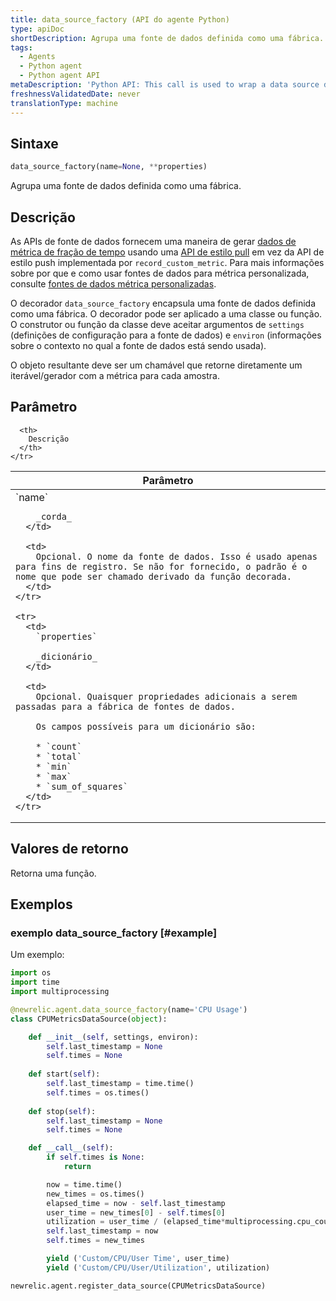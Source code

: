 ```yaml
---
title: data_source_factory (API do agente Python)
type: apiDoc
shortDescription: Agrupa uma fonte de dados definida como uma fábrica.
tags:
  - Agents
  - Python agent
  - Python agent API
metaDescription: 'Python API: This call is used to wrap a data source defined as a factory.'
freshnessValidatedDate: never
translationType: machine
---
```


## Sintaxe

```py
data_source_factory(name=None, **properties)
```

Agrupa uma fonte de dados definida como uma fábrica.

## Descrição

As APIs de fonte de dados fornecem uma maneira de gerar [dados de métrica de fração de tempo](/docs/data-analysis/metrics/analyze-your-metrics/data-collection-metric-timeslice-event-data#timeslice-data) usando uma [API de estilo pull](/docs/agents/python-agent/supported-features/python-custom-metrics#push-versus-pull-interfaces) em vez da API de estilo push implementada por `record_custom_metric`. Para mais informações sobre por que e como usar fontes de dados para métrica personalizada, consulte [fontes de dados métrica personalizadas](/docs/agents/python-agent/supported-features/python-custom-metrics#custom-metric-data-sources).

O decorador `data_source_factory` encapsula uma fonte de dados definida como uma fábrica. O decorador pode ser aplicado a uma classe ou função. O construtor ou função da classe deve aceitar argumentos de `settings` (definições de configuração para a fonte de dados) e `environ` (informações sobre o contexto no qual a fonte de dados está sendo usada).

O objeto resultante deve ser um chamável que retorne diretamente um iterável/gerador com a métrica para cada amostra.

## Parâmetro

<table>
  <thead>
    <tr>
      <th width="25%">
        Parâmetro
      </th>

      <th>
        Descrição
      </th>
    </tr>
  </thead>

  <tbody>
    <tr>
      <td>
        `name`

        _corda_
      </td>

      <td>
        Opcional. O nome da fonte de dados. Isso é usado apenas para fins de registro. Se não for fornecido, o padrão é o nome que pode ser chamado derivado da função decorada.
      </td>
    </tr>

    <tr>
      <td>
        `properties`

        _dicionário_
      </td>

      <td>
        Opcional. Quaisquer propriedades adicionais a serem passadas para a fábrica de fontes de dados.

        Os campos possíveis para um dicionário são:

        * `count`
        * `total`
        * `min`
        * `max`
        * `sum_of_squares`
      </td>
    </tr>
  </tbody>
</table>

## Valores de retorno

Retorna uma função.

## Exemplos

### exemplo data_source_factory [#example]

Um exemplo:

```py
import os
import time
import multiprocessing

@newrelic.agent.data_source_factory(name='CPU Usage')
class CPUMetricsDataSource(object):

    def __init__(self, settings, environ):
        self.last_timestamp = None
        self.times = None
 
    def start(self):
        self.last_timestamp = time.time()
        self.times = os.times()
 
    def stop(self):
        self.last_timestamp = None
        self.times = None

    def __call__(self):
        if self.times is None:
            return

        now = time.time()
        new_times = os.times()
        elapsed_time = now - self.last_timestamp
        user_time = new_times[0] - self.times[0]
        utilization = user_time / (elapsed_time*multiprocessing.cpu_count())
        self.last_timestamp = now
        self.times = new_times

        yield ('Custom/CPU/User Time', user_time)
        yield ('Custom/CPU/User/Utilization', utilization)

newrelic.agent.register_data_source(CPUMetricsDataSource)
```